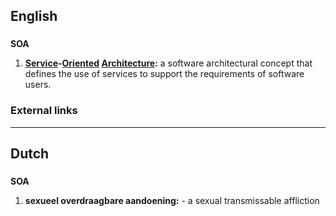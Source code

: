 ==English==

==={{initialism}}===
'''SOA'''

# {{computing}} '''[[Service]]-[[Oriented]] [[Architecture]]:''' a software architectural concept that defines the use of services to support the requirements of software users.

===External links===
{{pedialite}}
----
==Dutch==

==={{acronym}}===
'''SOA'''

#  '''sexueel overdraagbare aandoening:''' - a sexual transmissable affliction
